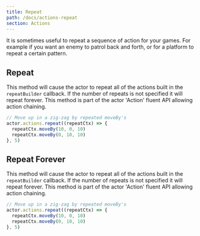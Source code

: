 ```yaml
---
title: Repeat
path: /docs/actions-repeat
section: Actions
---
```


It is sometimes useful to repeat a sequence of action for your games. For example if you want an enemy to patrol back and forth, or for a platform to repeat a certain pattern.

## Repeat

This method will cause the actor to repeat all of the actions built in the `repeatBuilder` callback. If the number of repeats is not specified it will repeat forever. This method is part of the actor 'Action' fluent API allowing action chaining.

```typescript
// Move up in a zig-zag by repeated moveBy's
actor.actions.repeat((repeatCtx) => {
  repeatCtx.moveBy(10, 0, 10)
  repeatCtx.moveBy(0, 10, 10)
}, 5)
```

## Repeat Forever

This method will cause the actor to repeat all of the actions built in the `repeatBuilder` callback. If the number of repeats is not specified it will repeat forever. This method is part of the actor 'Action' fluent API allowing action chaining.

```typescript
// Move up in a zig-zag by repeated moveBy's
actor.actions.repeat((repeatCtx) => {
  repeatCtx.moveBy(10, 0, 10)
  repeatCtx.moveBy(0, 10, 10)
}, 5)
```
